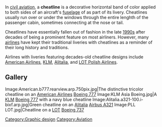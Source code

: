 In [[civil aviation]], a '''cheatline''' is a decorative horizontal band of color applied to both sides of an aircraft's [[fuselage]] of  as part of its livery. Cheatlines usually run over or under the windows through the entire lenghth of the passenger cabin, sometimes connecting at the nose or tail.

Cheatlines have essentially fallen out of fashion in the late [[1990s]] after decades of being a prominent feature on most airliners. However, many [[airline|airlines]] have kept their traditional liveries with cheatlines as a reminder of their long history and traditions.

Airlines with liveries featuring decades-old cheatline designs include [[American Airlines]], [[KLM]], [[Alitalia]], and [[LOT Polish Airlines]].

== Gallery ==

<gallery>
Image:American.b777.rearview.arp.750pix.jpg|The distinctive tricolor cheatline on an [[American Airlines]] [[Boeing 777]]
Image:KLM Asia Boeing.jpg|A [[KLM]] [[Boeing 777]] with a navy blue cheatline
Image:Alitalia.a321-100.i-bixf.arp.jpg|Green cheatline on an [[Alitalia]] [[Airbus A321]]
Image:PLL LOT.jpg|Cheatline on a [[LOT Polish Airlines|LOT]] [[Boeing 737]]
</gallery>

[[Category:Graphic design]]
[[Category:Aviation]]